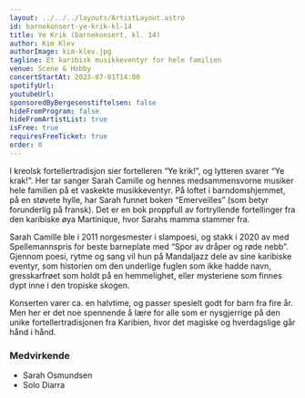 ```yaml
---
layout: ../../../layouts/ArtistLayout.astro
id: barnekonsert-ye-krik-kl-14
title: Ye Krik (barnekonsert, kl. 14)
author: Kim Klev
authorImage: kim-klev.jpg
tagline: Et karibisk musikkeventyr for hele familien
venue: Scene & Hobby
concertStartAt: 2023-07-01T14:00
spotifyUrl:
youtubeUrl:
sponsoredByBergesenstiftelsen: false
hideFromProgram: false
hideFromArtistList: true
isFree: true
requiresFreeTicket: true
order: 0
---
```


I kreolsk fortellertradisjon sier fortelleren “Ye krik!”, og lytteren svarer “Ye krak!”. Her tar sanger Sarah Camille og hennes medsammensvorne musiker hele familien på et vaskekte musikkeventyr. På loftet i barndomshjemmet, på en støvete hylle, har Sarah funnet boken “Emerveilles” (som betyr forunderlig på fransk). Det er en bok proppfull av fortryllende fortellinger fra den karibiske øya Martinique, hvor Sarahs mamma stammer fra.

Sarah Camille ble i 2011 norgesmester i slampoesi, og stakk i 2020 av med Spellemannspris for beste barneplate med “Spor av dråper og røde nebb”. Gjennom poesi, rytme og sang vil hun på Mandaljazz dele av sine karibiske eventyr, som historien om den underlige fuglen som ikke hadde navn, gresskarfrøet som holdt på en hemmelighet, eller mysteriene som finnes dypt inne i den tropiske skogen.

Konserten varer ca. en halvtime, og passer spesielt godt for barn fra fire år. Men her er det noe spennende å lære for alle som er nysgjerrige på den unike fortellertradisjonen fra Karibien, hvor det magiske og hverdagslige går hånd i hånd.

### Medvirkende

- Sarah Osmundsen
- Solo Diarra
